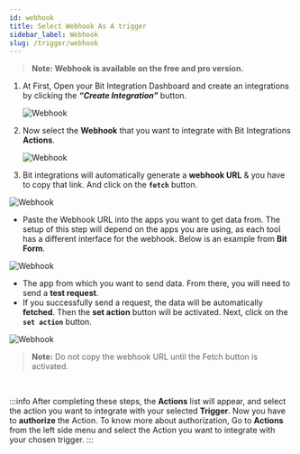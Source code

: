 ```yaml
---
id: webhook
title: Select Webhook As A trigger
sidebar_label: Webhook
slug: /trigger/webhook
---
```



> **Note: Webhook is available on the free and pro version.**

1. At First, Open your Bit Integration Dashboard and create an integrations by clicking the **_“Create Integration”_** button.

   <Image src="trigger/_create-integrations" alt="Webhook" w="1020" h="350" />

2. Now select the **Webhook** that you want to integrate with Bit Integrations **Actions**.

   <Image src="trigger/webhook/select-trigger" alt="Webhook" w="1020" h="350" />

3.	Bit integrations will automatically generate a **webhook URL** & you have to copy that link. And click on the **`fetch`** button.  
   <Image src="trigger/webhook/copy-url" alt="Webhook" w="1020" h="350" />   

   -	Paste the Webhook URL into the apps you want to get data from. The setup of this step will depend on the apps you are using, as each tool has a different interface for the webhook. Below is an example from **Bit Form**.

   <Image src="trigger/webhook/bit-form-webhook-demo" alt="Webhook" w="1020" h="350" />

   -	The app from which you want to send data. From there, you will need to send a **test request**.
   -	If you successfully send a request, the data will be automatically **fetched**. Then the **set action** button will be activated. Next, click on the **`set action`** button.
   <Image src="trigger/webhook/click-set-action-button" alt="Webhook" w="1020" h="350" />

> **Note:** Do not copy the webhook URL until the Fetch button is activated.



 
<br/>

:::info
  After completing these steps, the **Actions** list will appear, and select the action you want to integrate with your selected **Trigger**. Now you have to **authorize** the Action. To know more about authorization, Go to **Actions** from the left side menu and select the Action you want to integrate with your chosen trigger.
:::

<Feedback/>